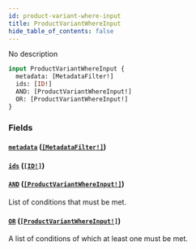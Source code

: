```yaml
---
id: product-variant-where-input
title: ProductVariantWhereInput
hide_table_of_contents: false
---
```


No description

```graphql
input ProductVariantWhereInput {
  metadata: [MetadataFilter!]
  ids: [ID!]
  AND: [ProductVariantWhereInput!]
  OR: [ProductVariantWhereInput!]
}
```

### Fields

#### [`metadata`](#) ([`[MetadataFilter!]`](../../../developer/api-reference/inputs/metadata-filter))

#### [`ids`](#) ([`[ID!]`](../../../developer/api-reference/scalars/id))

#### [`AND`](#) ([`[ProductVariantWhereInput!]`](../../../developer/api-reference/inputs/product-variant-where-input))

List of conditions that must be met.

#### [`OR`](#) ([`[ProductVariantWhereInput!]`](../../../developer/api-reference/inputs/product-variant-where-input))

A list of conditions of which at least one must be met.
